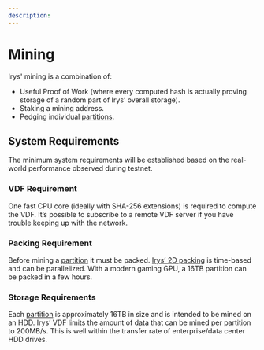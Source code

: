 ```yaml
---
description:
---
```



<EpochTooltip />

# Mining

Irys' mining is a combination of:

- Useful Proof of Work (where every computed hash is actually proving storage of a random part of Irys’ overall storage).
- Staking a mining address.
- Pedging individual [partitions](/protocol/partitions).

## System Requirements

The minimum system requirements will be established based on the real-world performance observed during testnet.

### VDF Requirement

One fast CPU core (ideally with SHA-256 extensions) is required to compute the VDF. It’s possible to subscribe to a remote VDF server if you have trouble keeping up with the network.

### Packing Requirement

Before mining a [partition](/protocol/partitions) it must be packed. [Irys’ 2D packing](/protocol/2d-packing) is time-based and can be parallelized. With a modern gaming GPU, a 16TB partition can be packed in a few hours.

### Storage Requirements

Each [partition](/protocol/partitions) is approximately 16TB in size and is intended to be mined on an HDD. Irys’ VDF limits the amount of data that can be mined per partition to 200MB/s. This is well within the transfer rate of enterprise/data center HDD drives.
